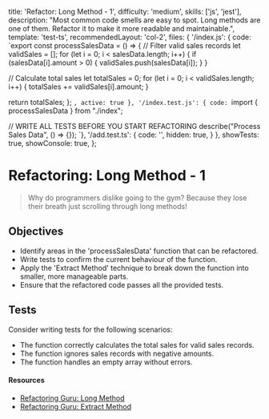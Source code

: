   title: 'Refactor: Long Method - 1',
  difficulty: 'medium',
  skills: ['js', 'jest'],
  description:
    "Most common code smells are easy to spot. Long methods are one of them. Refactor it to make it more readable and maintainable.",
  template: 'test-ts',
  recommendedLayout: 'col-2',
  files: {
    '/index.js': {
      code: `export const processSalesData = () => {
  // Filter valid sales records
  let validSales = [];
  for (let i = 0; i < salesData.length; i++) {
    if (salesData[i].amount > 0) {
      validSales.push(salesData[i]);
    }
  }

  // Calculate total sales
  let totalSales = 0;
  for (let i = 0; i < validSales.length; i++) {
    totalSales += validSales[i].amount;
  }

  return totalSales;
};
`,
      active: true
    },
    '/index.test.js': {
      code: `import { processSalesData } from "./index";

// WRITE ALL TESTS BEFORE YOU START REFACTORING
describe("Process Sales Data", () => {});
`},
    '/add.test.ts': {
      code: '',
      hidden: true,
    }
  },
  showTests: true,
  showConsole: true,
};

# Refactoring: Long Method - 1

> Why do programmers dislike going to the gym?
> Because they lose their breath just scrolling through long methods!

## Objectives
- Identify areas in the 'processSalesData' function that can be refactored.
- Write tests to confirm the current behaviour of the function.
- Apply the 'Extract Method' technique to break down the function into smaller, more manageable parts.
- Ensure that the refactored code passes all the provided tests.


## Tests

Consider writing tests for the following scenarios:
- The function correctly calculates the total sales for valid sales records.
- The function ignores sales records with negative amounts.
- The function handles an empty array without errors.


#### Resources

- <a target="_blank" href="https://refactoring.guru/smells/long-method">Refactoring Guru: Long Method</a>
- <a target="_blank" href="https://refactoring.guru/extract-method">Refactoring Guru: Extract Method</a>